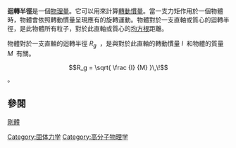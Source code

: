 '''迴轉半徑'''是一個[[物理量|物理量]]。它可以用來計算[[轉動慣量|轉動慣量]]。當一支力矩作用於一個物體時，物體會依照轉動慣量呈現應有的旋轉運動。物體對於一支直軸或質心的迴轉半徑，是此物體所有粒子，對於此直軸或質心的[[均方根|均方根]]距離。

物體對於一支直軸的迴轉半徑 <math>R_g\,\!</math> ，是與對於此直軸的轉動慣量 <math>I\,\!</math> 和物體的質量 <math>M\,\!</math> 有關。

:<math>R_g = \sqrt{ \frac {I} {M} }\,\!</math> 。

==參閱==
[[剛體|剛體]]

[[Category:固体力学|Category:固体力学]]
[[Category:高分子物理学|Category:高分子物理学]]